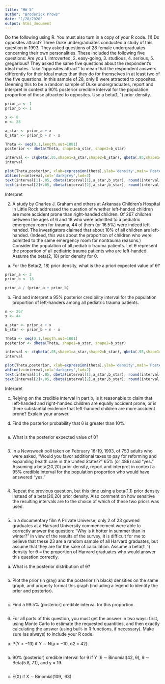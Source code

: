 ```yaml
---
title: "HW 5"
author: "Broderick Prows"
date: "1/28/2020"
output: html_document
---
```


Do the following using R. You must also turn in a copy of your R code.
(1) Do opposites attract? Three Duke undergraduates conducted a study of this question in 1993. They asked questions of 28 female undergraduates concerning their own personalities. These included the following five questions: Are you 1. introverted, 2. easy-going, 3. studious, 4. serious, 5. gregarious? They asked the same five questions about the respondent’s ideal mates. Take “opposites attract” to mean that the respondent answers differently for their ideal mates than they do for themselves in at least two of the five questions. In this sample of 28, only 8 were attracted to opposites. Deeming this to be a random sample of Duke undergraduates, report and interpret in context a 90% posterior credible interval for the population proportion of those attracted to opposites. Use a beta(1, 1) prior density.
```r
prior_a <- 1
prior_b <- 1

x <- 8
n <- 28

a_star <- prior_a + x
b_star <- prior_b + n - x

Theta <- seq(0,1,length.out=1001)
posterior <- dbeta(Theta, shape1=a_star, shape2=b_star)

interval <- c(qbeta(.05,shape1=a_star,shape2=b_star), qbeta(.95,shape1=a_star,shape2=b_star))
interval
```

```r
plot(Theta,posterior, xlab=expression(theta),ylab='density',main='Posterior',type='l',lwd=2)
abline(v=interval,col='darkgrey',lwd=2)
text(interval[1]-.05, dbeta(interval[1],a_star,b_star), round(interval[1], 3))
text(interval[2]+.05, dbeta(interval[2],a_star,b_star), round(interval[2], 3))
```

Interpret

(2) A study by Charles J. Graham and others at Arkansas Children’s Hospital in Little Rock addressed the question of whether left-handed children are more accident prone than right-handed children. Of 267 children between the ages of 6 and 18 who were admitted to a pediatric emergency room for trauma, 44 of them (or 16.5%) were indeed left-handed. The investigators claimed that about 10% of all children are left-handed. (Indeed, this was about the proportion of children who were admitted to the same emergency room for nontrauma reasons.) Consider the population of all pediatric trauma patients. Let θ represent the proportion of all pediatric trauma patients who are left-handed. Assume the beta(2, 18) prior density for θ.
(a) For the Beta(2, 18) prior density, what is the a priori expected value of θ?
```r
prior_a <- 2
prior_b <- 18

prior_a / (prior_a + prior_b)
```

(b) Find and interpret a 95% posterior credibility interval for the population proportion of left-handers among all pediatric trauma patients.
```r
n <- 267
x <- 44

a_star <- prior_a + x
b_star <- prior_b + n - x

Theta <- seq(0,1,length.out=1001)
posterior <- dbeta(Theta, shape1=a_star, shape2=b_star)

interval <- c(qbeta(.05,shape1=a_star,shape2=b_star), qbeta(.95,shape1=a_star,shape2=b_star))
interval
```

```r
plot(Theta,posterior, xlab=expression(theta),ylab='density',main='Posterior',type='l',lwd=2)
abline(v=interval,col='darkgrey',lwd=2)
text(interval[1]-.05, dbeta(interval[1],a_star,b_star), round(interval[1], 3))
text(interval[2]+.05, dbeta(interval[2],a_star,b_star), round(interval[2], 3))
```

Interpret

(c) Relying on the credible interval in part b, is it reasonable to claim that left-handed and right-handed children are equally accident prone, or is there substantial evidence that left-handed children are more accident prone? Explain your answer.



(d) Find the posterior probability that θ is greater than 10%.
```r

```

(e) What is the posterior expected value of θ?
```r

```

(3) In a Newsweek poll taken on February 18-19, 1993, of 753 adults who were asked, “Would you favor additional taxes to pay for reforming and expanding health care in the United States?” 65% (or 489) said “yes.” Assuming a beta(20,20) prior density, report and interpret in context a 95% credible interval for the population proportion who would have answered “yes.”
```r

```

(4) Repeat the previous question, but this time using a beta(1,1) prior density instead of a beta(20,20) prior density. Also comment on how sensitive the resulting intervals are to the choice of which of these two priors was used.
```r

```

(5) In a documentary film A Private Universe, only 2 of 23 gowned graduates at a Harvard University commencement were able to correctly answer the question: “Why is it hotter in summer than in winter?” In view of the results of the survey, it is difficult for me to believe that these 23 are a random sample of all Harvard graduates, but assume that they are for the sake of calculation. Assume a beta(1, 1) density for θ ≡ the proportion of Harvard graduates who would answer this question correctly.
(a) What is the posterior distribution of θ?
```r

```

(b) Plot the prior (in gray) and the posterior (in black) densities on the same graph, and properly format this graph (including a legend to identify the prior and posterior).
```r

```

(c) Find a 99.5% (posterior) credible interval for this proportion.
```r

```

(6) For all parts of this question, you must get the answer in two ways: first, using Monte Carlo to estimate the requested quantities, and then exactly calculating the answer (using built-in R functions, if necessary). Make sure (as always) to include your R code.
(a) P(Y < −13) if Y ∼ N(µ = −10, σ2 = 42).
```r

```

(b) 90% (posterior) credible interval for θ if Y |θ ∼ Binomial(42, θ), θ ∼ Beta(5.8, 7.1), and y = 19.
```r

```

(c) E(X) if X ∼ Binomial(109, .63)
```r

```



